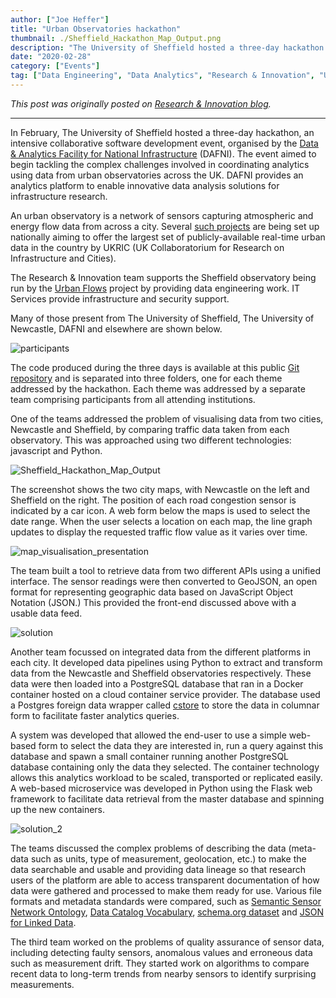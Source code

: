 ```yaml
---
author: ["Joe Heffer"]
title: "Urban Observatories hackathon"
thumbnail: ./Sheffield_Hackathon_Map_Output.png
description: "The University of Sheffield hosted a three-day hackathon aimed to begin tackling the complex challenges involved in coordinating analytics using data from urban observatories across the UK. "
date: "2020-02-28"
category: ["Events"]
tag: ["Data Engineering", "Data Analytics", "Research & Innovation", "Urban Observatory"]
---
```

 
*This post was originally posted on <a href="https://sites.google.com/a/sheffield.ac.uk/rcg/my-blog/urbanobservatorieshackathon">Research & Innovation blog</a>.*

---

In February, The University of Sheffield hosted a three-day hackathon, an intensive collaborative software development event, organised by 
the <a href="https://www.dafni.ac.uk/">Data & Analytics Facility for National Infrastructure</a> (DAFNI). The event aimed to begin tackling the 
complex challenges involved in coordinating analytics using data from urban observatories across the UK. DAFNI provides an analytics platform to enable innovative data analysis solutions 
for infrastructure research.

An urban observatory is a network of sensors capturing atmospheric and energy flow data from across a city. Several <a href="https://urbanobservatory.ac.uk/">such projects</a> are being set up nationally aiming to offer the largest set of 
publicly-available real-time urban data in the country by UKRIC (UK Collaboratorium for Research on Infrastructure and Cities).

The Research & Innovation team supports the Sheffield observatory being run by the <a href="https://urbanflows.ac.uk/">Urban Flows</a> project by providing data engineering work. IT Services provide infrastructure and security support.

Many of those present from The University of Sheffield, The University of Newcastle, DAFNI and elsewhere are shown below.

![participants](./participants.jpg)

The code produced during the three days is available at this public <a href="https://github.com/dafnifacility/sheffield-urban-observatory-hackathon">Git repository</a> and is separated into three folders, one for each theme addressed by the hackathon. Each theme was addressed 
by a separate team comprising participants from all attending institutions.

One of the teams addressed the problem of visualising data from two cities, Newcastle and Sheffield, by comparing traffic data taken from each observatory. This was approached using two 
different technologies: javascript and Python.

![Sheffield_Hackathon_Map_Output](./Sheffield_Hackathon_Map_Output.png)

The screenshot shows the two city maps, with Newcastle on the left and Sheffield on the right. The position of each road congestion sensor is indicated by a car icon. A web form below the maps 
is used to select the date range. When the user selects a location on each map, the line graph updates to display the requested traffic flow value as it varies over time.

![map_visualisation_presentation](./map_visualisation_presentation.jpg)

The team built a tool to retrieve data from two different APIs using a unified interface. The sensor readings were then converted to GeoJSON, an open format for representing geographic data based 
on JavaScript Object Notation (JSON.) This provided the front-end discussed above with a usable data feed.

![solution](./solution.jpg)

Another team focussed on integrated data from the different platforms in each city. It developed data pipelines using Python to extract and transform data from the Newcastle and Sheffield observatories 
respectively. These data were then loaded into a PostgreSQL database that ran in a Docker container hosted on a cloud container service provider. The database used a Postgres foreign data wrapper called <a href="https://github.com/citusdata/cstore_fdw">cstore</a> 
to store the data in columnar form to facilitate faster analytics queries.

A system was developed that allowed the end-user to use a simple web-based form to select the data they are interested in, run a query against this database and spawn a small container 
running another PostgreSQL database containing only the data they selected. The container technology allows this analytics workload to be scaled, transported or replicated easily. 
A web-based microservice was developed in Python using the Flask web framework to facilitate data retrieval from the master database and spinning up the new containers.

![solution_2](./solution_2.png)

The teams discussed the complex problems of describing the data (meta-data such as units, type of measurement, geolocation, etc.) to make the data searchable and usable and providing data lineage so that 
research users of the platform are able to access transparent documentation of how data were gathered and processed to make them ready for use. Various file formats and metadata standards were compared, 
such as <a href="https://www.w3.org/TR/vocab-ssn/">Semantic Sensor Network Ontology</a>, <a href="https://www.w3.org/TR/vocab-dcat-2/">Data Catalog Vocabulary</a>, <a href="https://schema.org/Dataset">schema.org dataset</a> 
and <a href="https://json-ld.org/">JSON for Linked Data</a>.

The third team worked on the problems of quality assurance of sensor data, including detecting faulty sensors, anomalous values and erroneous data such as measurement drift. They started work on 
algorithms to compare recent data to long-term trends from nearby sensors to identify surprising measurements.